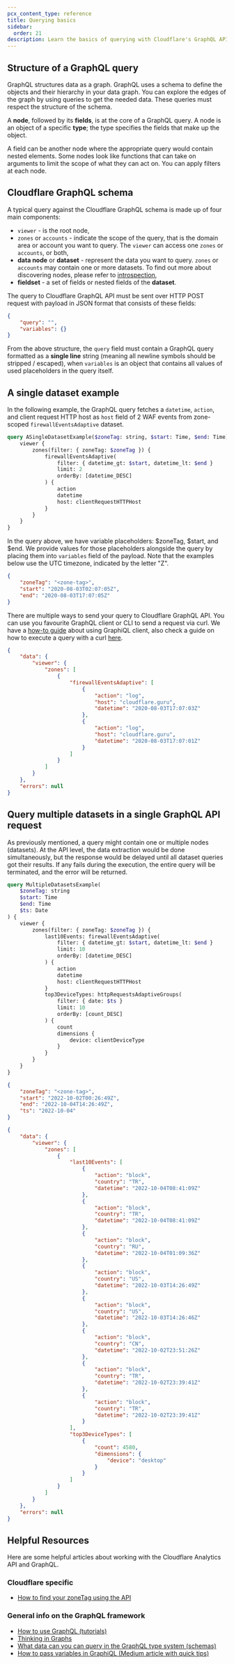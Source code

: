 ```yaml
---
pcx_content_type: reference
title: Querying basics
sidebar:
  order: 21
description: Learn the basics of querying with Cloudflare's GraphQL API. Understand query structure, schema, and how to fetch data using GraphQL queries.
---
```


## Structure of a GraphQL query

GraphQL structures data as a graph. GraphQL uses a schema to define the objects
and their hierarchy in your data graph. You can explore the edges of the graph
by using queries to get the needed data. These queries must respect the
structure of the schema.

A **node**, followed by its **fields**, is at the core of a GraphQL query. A
node is an object of a specific **type**; the type specifies the fields that
make up the object.

A field can be another node where the appropriate query would contain nested
elements. Some nodes look like functions that can take on arguments to limit the
scope of what they can act on. You can apply filters at each node.

## Cloudflare GraphQL schema

A typical query against the Cloudflare GraphQL schema is made up of four main
components:

- `viewer` - is the root node,
- `zones` or `accounts` - indicate the scope of the query, that is the domain
  area or account you want to query. The `viewer` can access one `zones` or
  `accounts`, or both,
- **data node** or **dataset** - represent the data you want to query. `zones`
  or `accounts` may contain one or more datasets. To find out more about
  discovering nodes, please refer to [introspection][1],
- **fieldset** - a set of fields or nested fields of the **dataset**.

The query to Cloudflare GraphQL API must be sent over HTTP POST request with
payload in JSON format that consists of these fields:

```json
{
	"query": "",
	"variables": {}
}
```

From the above structure, the `query` field must contain a GraphQL query
formatted as a **single line** string (meaning all newline symbols should be
stripped / escaped), when `variables` is an object that contains all values of
used placeholders in the query itself.

## A single dataset example

In the following example, the GraphQL query fetches a `datetime`, `action`, and
client request HTTP host as `host` field of 2 WAF events from zone-scoped
`firewallEventsAdaptive` dataset.

```graphql graphql-api-explorer title="A GraphQL query"
query ASingleDatasetExample($zoneTag: string, $start: Time, $end: Time) {
	viewer {
		zones(filter: { zoneTag: $zoneTag }) {
			firewallEventsAdaptive(
				filter: { datetime_gt: $start, datetime_lt: $end }
				limit: 2
				orderBy: [datetime_DESC]
			) {
				action
				datetime
				host: clientRequestHTTPHost
			}
		}
	}
}
```

In the query above, we have variable placeholders: $zoneTag, $start, and $end. We
provide values for those placeholders alongside the query by placing them into
`variables` field of the payload. Note that the examples below use the UTC timezone, indicated by the letter "Z".

```json title="A set of variables"
{
	"zoneTag": "<zone-tag>",
	"start": "2020-08-03T02:07:05Z",
	"end": "2020-08-03T17:07:05Z"
}
```

There are multiple ways to send your query to Cloudflare GraphQL API. You can
use you favourite GraphQL client or CLI to send a request via curl. We have a
[how-to guide][2] about using GraphiQL client, also check a guide on how to
execute a query with a curl [here][3].

```json title="A sample of a response for a query above"
{
	"data": {
		"viewer": {
			"zones": [
				{
					"firewallEventsAdaptive": [
						{
							"action": "log",
							"host": "cloudflare.guru",
							"datetime": "2020-08-03T17:07:03Z"
						},
						{
							"action": "log",
							"host": "cloudflare.guru",
							"datetime": "2020-08-03T17:07:01Z"
						}
					]
				}
			]
		}
	},
	"errors": null
}
```

## Query multiple datasets in a single GraphQL API request

As previously mentioned, a query might contain one or multiple nodes (datasets).
At the API level, the data extraction would be done simultaneously, but the
response would be delayed until all dataset queries got their results. If any
fails during the execution, the entire query will be terminated, and the error
will be returned.

```graphql graphql-api-explorer title="A sample query for two datasets in a one go"
query MultipleDatasetsExample(
	$zoneTag: string
	$start: Time
	$end: Time
	$ts: Date
) {
	viewer {
		zones(filter: { zoneTag: $zoneTag }) {
			last10Events: firewallEventsAdaptive(
				filter: { datetime_gt: $start, datetime_lt: $end }
				limit: 10
				orderBy: [datetime_DESC]
			) {
				action
				datetime
				host: clientRequestHTTPHost
			}
			top3DeviceTypes: httpRequestsAdaptiveGroups(
				filter: { date: $ts }
				limit: 10
				orderBy: [count_DESC]
			) {
				count
				dimensions {
					device: clientDeviceType
				}
			}
		}
	}
}
```

```json title="A set of variables for the query above"
{
	"zoneTag": "<zone-tag>",
	"start": "2022-10-02T00:26:49Z",
	"end": "2022-10-04T14:26:49Z",
	"ts": "2022-10-04"
}
```

```json title="A sample response for the query with variables above"
{
	"data": {
		"viewer": {
			"zones": [
				{
					"last10Events": [
						{
							"action": "block",
							"country": "TR",
							"datetime": "2022-10-04T08:41:09Z"
						},
						{
							"action": "block",
							"country": "TR",
							"datetime": "2022-10-04T08:41:09Z"
						},
						{
							"action": "block",
							"country": "RU",
							"datetime": "2022-10-04T01:09:36Z"
						},
						{
							"action": "block",
							"country": "US",
							"datetime": "2022-10-03T14:26:49Z"
						},
						{
							"action": "block",
							"country": "US",
							"datetime": "2022-10-03T14:26:46Z"
						},
						{
							"action": "block",
							"country": "CN",
							"datetime": "2022-10-02T23:51:26Z"
						},
						{
							"action": "block",
							"country": "TR",
							"datetime": "2022-10-02T23:39:41Z"
						},
						{
							"action": "block",
							"country": "TR",
							"datetime": "2022-10-02T23:39:41Z"
						}
					],
					"top3DeviceTypes": [
						{
							"count": 4580,
							"dimensions": {
								"device": "desktop"
							}
						}
					]
				}
			]
		}
	},
	"errors": null
}
```

## Helpful Resources

Here are some helpful articles about working with the Cloudflare Analytics API and GraphQL.

### Cloudflare specific

- [How to find your zoneTag using the API][5]

### General info on the GraphQL framework

- [How to use GraphQL (tutorials)][6]
- [Thinking in Graphs][7]
- [What data can you can query in the GraphQL type system (schemas)][8]
- [How to pass variables in GraphiQL (Medium article with quick tips)][9]

[1]: /analytics/graphql-api/features/discovery/introspection/
[2]: /analytics/graphql-api/getting-started/compose-graphql-query/
[3]: /analytics/graphql-api/getting-started/execute-graphql-query/
[5]: /fundamentals/setup/find-account-and-zone-ids/
[6]: https://www.howtographql.com/
[7]: https://graphql.org/learn/thinking-in-graphs/
[8]: https://graphql.org/learn/schema/
[9]: https://medium.com/graphql-mastery/graphql-quick-tip-how-to-pass-variables-into-a-mutation-in-graphiql-23ecff4add57
